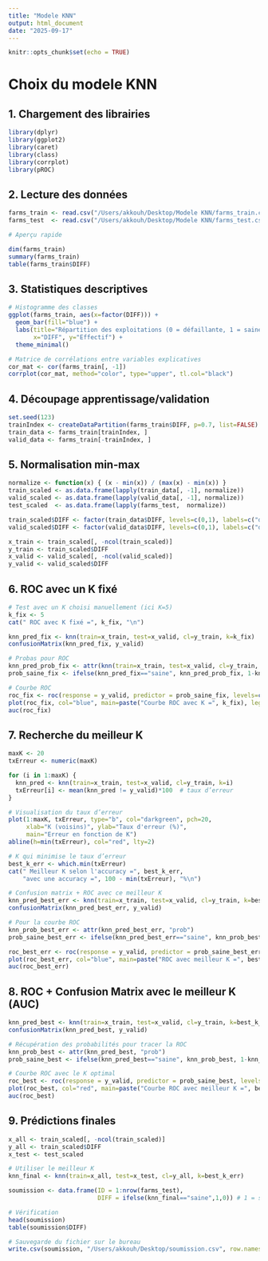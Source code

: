 ```yaml
---
title: "Modele KNN"
output: html_document
date: "2025-09-17"
---
```


```r
knitr::opts_chunk$set(echo = TRUE)
```

# Choix du modele KNN

## 1. Chargement des librairies

```r

library(dplyr)
library(ggplot2)
library(caret)
library(class)
library(corrplot)
library(pROC)

```


## 2. Lecture des données

```r

farms_train <- read.csv("/Users/akkouh/Desktop/Modele KNN/farms_train.csv", sep=",", dec=".", header=TRUE)
farms_test  <- read.csv("/Users/akkouh/Desktop/Modele KNN/farms_test.csv",  sep=",", dec=".", header=TRUE)

# Aperçu rapide

dim(farms_train)
summary(farms_train)
table(farms_train$DIFF)

```


## 3. Statistiques descriptives

```r

# Histogramme des classes
ggplot(farms_train, aes(x=factor(DIFF))) +
  geom_bar(fill="blue") +
  labs(title="Répartition des exploitations (0 = défaillante, 1 = saine)",
       x="DIFF", y="Effectif") +
  theme_minimal()

# Matrice de corrélations entre variables explicatives
cor_mat <- cor(farms_train[, -1])
corrplot(cor_mat, method="color", type="upper", tl.col="black")

```


## 4. Découpage apprentissage/validation

```r

set.seed(123)
trainIndex <- createDataPartition(farms_train$DIFF, p=0.7, list=FALSE)
train_data <- farms_train[trainIndex, ]
valid_data <- farms_train[-trainIndex, ]

```


## 5. Normalisation min-max

```r

normalize <- function(x) { (x - min(x)) / (max(x) - min(x)) }
train_scaled <- as.data.frame(lapply(train_data[, -1], normalize))
valid_scaled <- as.data.frame(lapply(valid_data[, -1], normalize))
test_scaled  <- as.data.frame(lapply(farms_test,  normalize))

train_scaled$DIFF <- factor(train_data$DIFF, levels=c(0,1), labels=c("defaillante","saine"))
valid_scaled$DIFF <- factor(valid_data$DIFF, levels=c(0,1), labels=c("defaillante","saine"))

x_train <- train_scaled[, -ncol(train_scaled)]
y_train <- train_scaled$DIFF
x_valid <- valid_scaled[, -ncol(valid_scaled)]
y_valid <- valid_scaled$DIFF

```


## 6. ROC avec un K fixé

```r

# Test avec un K choisi manuellement (ici K=5)
k_fix <- 5
cat(" ROC avec K fixé =", k_fix, "\n")

knn_pred_fix <- knn(train=x_train, test=x_valid, cl=y_train, k=k_fix)
confusionMatrix(knn_pred_fix, y_valid)

# Probas pour ROC
knn_pred_prob_fix <- attr(knn(train=x_train, test=x_valid, cl=y_train, k=k_fix, prob=TRUE), "prob")
prob_saine_fix <- ifelse(knn_pred_fix=="saine", knn_pred_prob_fix, 1-knn_pred_prob_fix)

# Courbe ROC
roc_fix <- roc(response = y_valid, predictor = prob_saine_fix, levels=c("defaillante","saine"))
plot(roc_fix, col="blue", main=paste("Courbe ROC avec K =", k_fix), legacy.axes=TRUE)
auc(roc_fix)

```


## 7. Recherche du meilleur K

```r

maxK <- 20
txErreur <- numeric(maxK)

for (i in 1:maxK) {
  knn_pred <- knn(train=x_train, test=x_valid, cl=y_train, k=i)
  txErreur[i] <- mean(knn_pred != y_valid)*100  # taux d’erreur
}

# Visualisation du taux d’erreur
plot(1:maxK, txErreur, type="b", col="darkgreen", pch=20,
     xlab="K (voisins)", ylab="Taux d'erreur (%)",
     main="Erreur en fonction de K")
abline(h=min(txErreur), col="red", lty=2)

# K qui minimise le taux d’erreur
best_k_err <- which.min(txErreur)
cat(" Meilleur K selon l'accuracy =", best_k_err, 
    "avec une accuracy =", 100 - min(txErreur), "%\n")

# Confusion matrix + ROC avec ce meilleur K
knn_pred_best_err <- knn(train=x_train, test=x_valid, cl=y_train, k=best_k_err, prob=TRUE)
confusionMatrix(knn_pred_best_err, y_valid)

# Pour la courbe ROC 
knn_prob_best_err <- attr(knn_pred_best_err, "prob")
prob_saine_best_err <- ifelse(knn_pred_best_err=="saine", knn_prob_best_err, 1-knn_prob_best_err)

roc_best_err <- roc(response = y_valid, predictor = prob_saine_best_err, levels=c("defaillante","saine"))
plot(roc_best_err, col="blue", main=paste("ROC avec meilleur K =", best_k_err), legacy.axes=TRUE)
auc(roc_best_err)

```


## 8. ROC + Confusion Matrix avec le meilleur K (AUC)

```r

knn_pred_best <- knn(train=x_train, test=x_valid, cl=y_train, k=best_k_err, prob=TRUE)
confusionMatrix(knn_pred_best, y_valid) 

# Récupération des probabilités pour tracer la ROC
knn_prob_best <- attr(knn_pred_best, "prob")
prob_saine_best <- ifelse(knn_pred_best=="saine", knn_prob_best, 1-knn_prob_best)

# Courbe ROC avec le K optimal 
roc_best <- roc(response = y_valid, predictor = prob_saine_best, levels=c("defaillante","saine"))
plot(roc_best, col="red", main=paste("Courbe ROC avec meilleur K =", best_k_err), legacy.axes=TRUE)
auc(roc_best)

```


## 9. Prédictions finales

```r

x_all <- train_scaled[, -ncol(train_scaled)]
y_all <- train_scaled$DIFF
x_test <- test_scaled

# Utiliser le meilleur K 
knn_final <- knn(train=x_all, test=x_test, cl=y_all, k=best_k_err)

soumission <- data.frame(ID = 1:nrow(farms_test),
                         DIFF = ifelse(knn_final=="saine",1,0)) # 1 = saine, 0 = défaillante

# Vérification
head(soumission)
table(soumission$DIFF)

# Sauvegarde du fichier sur le bureau
write.csv(soumission, "/Users/akkouh/Desktop/soumission.csv", row.names=FALSE)

```
